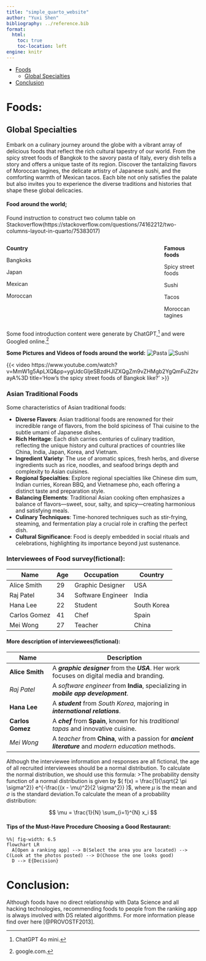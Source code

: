 ```yaml
---
title: "simple_quarto_website"
author: "Yuxi Shen"
bibliography: ../reference.bib
format:
  html:
    toc: true
    toc-location: left
engine: knitr
---
```


- [Foods](#foods)
  - [Global Specialties]()
- [Conclusion](#conclusion)

# Foods:

## Global Specialties
Embark on a culinary journey around the globe with a vibrant array of delicious foods that reflect the rich cultural tapestry of our world. From the spicy street foods of Bangkok to the savory pasta of Italy, every dish tells a story and offers a unique taste of its region. Discover the tantalizing flavors of Moroccan tagines, the delicate artistry of Japanese sushi, and the comforting warmth of Mexican tacos. Each bite not only satisfies the palate but also invites you to experience the diverse traditions and histories that shape these global delicacies.

#### Food around the world;
Found instruction to construct two column table on Stackoverflow(https://stackoverflow.com/questions/74162212/two-columns-layout-in-quarto/75383017)


:::: {.columns}

::: {.column width="70%"}
**Country**

Bangkoks

Japan

Mexican

Moroccan 
:::

::: {.column width="10%"}
<!-- empty column to create gap -->
:::

::: {.column width="20%"}
**Famous foods**

Spicy street foods 

Sushi

Tacos

Moroccan tagines
:::

::::


Some food introduction content were generate by ChatGPT,[^1] and were Googled online.[^2]

[^1]: ChatGPT 4o mini.

[^2]: google.com.

**Some Pictures and Videos of foods around the world:**
![Pasta](pasta.jpg)
![Sushi](sushi.jpg)

{{< video https://www.youtube.com/watch?v=MmW1g5ApLXQ&pp=ygUdcGljeSBzdHJlZXQgZm9vZHMgb2YgQmFuZ2tvayA%3D 
    title='How's the spicy street foods of Bangkok like?' 
>}}

### Asian Traditional Foods

Some characteristics of Asian traditional foods: 

- **Diverse Flavors**: Asian traditional foods are renowned for their incredible range of flavors, from the bold spiciness of Thai cuisine to the subtle umami of Japanese dishes.
- **Rich Heritage**: Each dish carries centuries of culinary tradition, reflecting the unique history and cultural practices of countries like China, India, Japan, Korea, and Vietnam.
- **Ingredient Variety**: The use of aromatic spices, fresh herbs, and diverse ingredients such as rice, noodles, and seafood brings depth and complexity to Asian cuisines.
- **Regional Specialties**: Explore regional specialties like Chinese dim sum, Indian curries, Korean BBQ, and Vietnamese pho, each offering a distinct taste and preparation style.
- **Balancing Elements**: Traditional Asian cooking often emphasizes a balance of flavors—sweet, sour, salty, and spicy—creating harmonious and satisfying meals.
- **Culinary Techniques**: Time-honored techniques such as stir-frying, steaming, and fermentation play a crucial role in crafting the perfect dish.
- **Cultural Significance**: Food is deeply embedded in social rituals and celebrations, highlighting its importance beyond just sustenance.

### Interviewees of Food survey(fictional):
| Name       | Age | Occupation    | Country      |
|------------|-----|---------------|--------------|
| Alice Smith | 29  | Graphic Designer | USA          |
| Raj Patel   | 34  | Software Engineer | India        |
| Hana Lee    | 22  | Student        | South Korea  |
| Carlos Gomez | 41  | Chef           | Spain        |
| Mei Wong    | 27  | Teacher        | China        |

#### More description of interviewees(fictional):

| **Name**      | **Description**                                     |
|---------------|-----------------------------------------------------|
| **Alice Smith** | A **_graphic designer_** from the **_USA_**. Her work focuses on digital media and branding. |
| *Raj Patel*    | A *software engineer* from **India**, specializing in **_mobile app development_**. |
| **Hana Lee**   | A **_student_** from *South Korea*, majoring in **_international relations_**. |
| **Carlos Gomez** | A **_chef_** from **Spain**, known for his *traditional tapas* and innovative cuisine. |
| *Mei Wong*     | A *teacher* from **China**, with a passion for **_ancient literature_** and *modern education* methods. |

Although the interviewee information and responses are all fictional, the age of all recruited interviewees should be a normal distribution. To calculate the normal distribution, we should use this formula: 
>The probability density function of a normal distribution is given by $( f(x) = \frac{1}{\sqrt{2 \pi \sigma^2}} e^{-\frac{(x - \mu)^2}{2 \sigma^2}} )$, where $\mu$ is the mean and $\sigma$ is the standard deviation.To calculate the mean of a probability distribution:

$$
\mu = \frac{1}{N} \sum_{i=1}^{N} x_i
$$

#### Tips of the Must-Have Procedure Choosing a Good Restaurant: 
```mermaid
%%| fig-width: 6.5
flowchart LR
  A[Open a ranking app] --> B(Select the area you are located) --> C(Look at the photos posted) --> D(Choose the one looks good)
  D --> E{Decision}
```

# Conclusion:


Although foods have no direct relationship with Data Science and all hacking technologies, recommending foods to people from the ranking app is always involved with DS related algorithms. For more information please find over here [@PROVOSTF2013].
